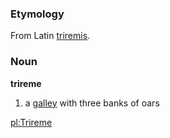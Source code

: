 ===Etymology===
From Latin [[triremis]].
===Noun===
'''trireme'''

#a [[galley]] with three banks of oars

[[pl:Trireme]]